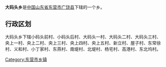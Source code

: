 '''大码头乡'''是[[中华人民共和国|中国]][[山东省|山东省]][[东营市|东营市]][[广饶县|广饶县]]下辖的一个乡。

== 行政区划 ==

大码头乡下辖小码头前村、小码头后村、大码头一村、大码头二村、大码头三村、央上一村、央上二村、央上三村、央上四村、央上五村、新立村、屋子村、东常徐村、义和村、小丁家村、东燕村、南堤村、北堤村、杨宅村、高港村、东北坞村。

{{广饶县行政区划}}
{{山东行政区划小作品}}
[[Category:东营市乡镇|Category:东营市乡镇]]